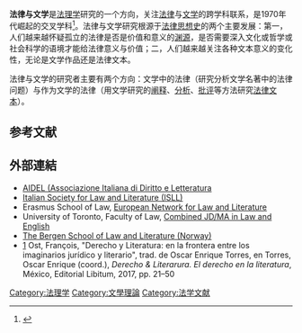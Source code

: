 '''法律与文学'''是[[法理学|法理学]]研究的一个方向，关注[[法律|法律]]与[[文学|文学]]的跨学科联系，是1970年代崛起的交叉学科<ref>{{cite web|url=http://rmfyb.chinacourt.org/paper/html/2010-05/14/content_9120.htm|title=法律与文学|author=[[刘仁文|刘仁文]]|publisher=《[[人民法院报|人民法院报]]》|date=2010年5月14日|accessdate=2014年7月30日|archive-date=2016年3月4日|archive-url=https://web.archive.org/web/20160304191837/http://rmfyb.chinacourt.org/paper/html/2010-05/14/content_9120.htm|dead-url=no}}</ref>。法律与文学研究根源于[[法律思想史|法律思想史]]的两个主要发展：第一，人们越来越怀疑孤立的法律是否是价值和意义的[[渊源|渊源]]，是否需要深入文化或哲学或社会科学的语境才能给法律意义与价值；二，人们越来越关注各种文本意义的变化性，无论是文学作品还是法律文本。

法律与文学的研究者主要有两个方向：文学中的法律（研究分析文学名著中的法律问题）与作为文学的法律（用文学研究的[[解釋學|阐释]]、[[分析|分析]]、[[文学批评|批评]]等方法研究[[法律文本|法律文本]]）。

== 参考文献 ==
{{Reflist}}

==外部連結==
* [http://www.aidel.it/ AIDEL (Associazione Italiana di Diritto e Letteratura] {{Wayback|url=http://www.aidel.it/ |date=20211125162331 }}
* [http://www.lawandliterature.org/ Italian Society for Law and Literature (ISLL)] {{Wayback|url=http://www.lawandliterature.org/ |date=20211026155254 }}
* Erasmus School of Law, [http://www.eurnll.org/ European Network for Law and Literature] {{Wayback|url=http://www.eurnll.org/ |date=20170821004410 }}
* University of Toronto, Faculty of Law, [http://www.law.utoronto.ca/focus-area/law-and-literature Combined JD/MA in Law and English] {{Wayback|url=http://www.law.utoronto.ca/focus-area/law-and-literature |date=20211019200042 }}
* [http://www.uib.no/rg/lawandliterature The Bergen School of Law and Literature (Norway)] {{Wayback|url=http://www.uib.no/rg/lawandliterature |date=20211026221642 }}
*[https://www.edlibitum.com/derecho-literatura-el-derecho-en-la-literatura] {{Wayback|url=https://www.edlibitum.com/derecho-literatura-el-derecho-en-la-literatura |date=20211030024133 }} Ost, François,  "Derecho y Literatura: en la frontera entre los imaginarios jurídico y literario", trad. de Oscar Enrique Torres, en Torres, Oscar Enrique (coord.), ''Derecho & Literarura. El derecho en la literatura'', México, Editorial Libitum, 2017, pp. 21–50

[[Category:法理学|Category:法理学]]
[[Category:文學理論|Category:文學理論]]
[[Category:法学文献|Category:法学文献]]